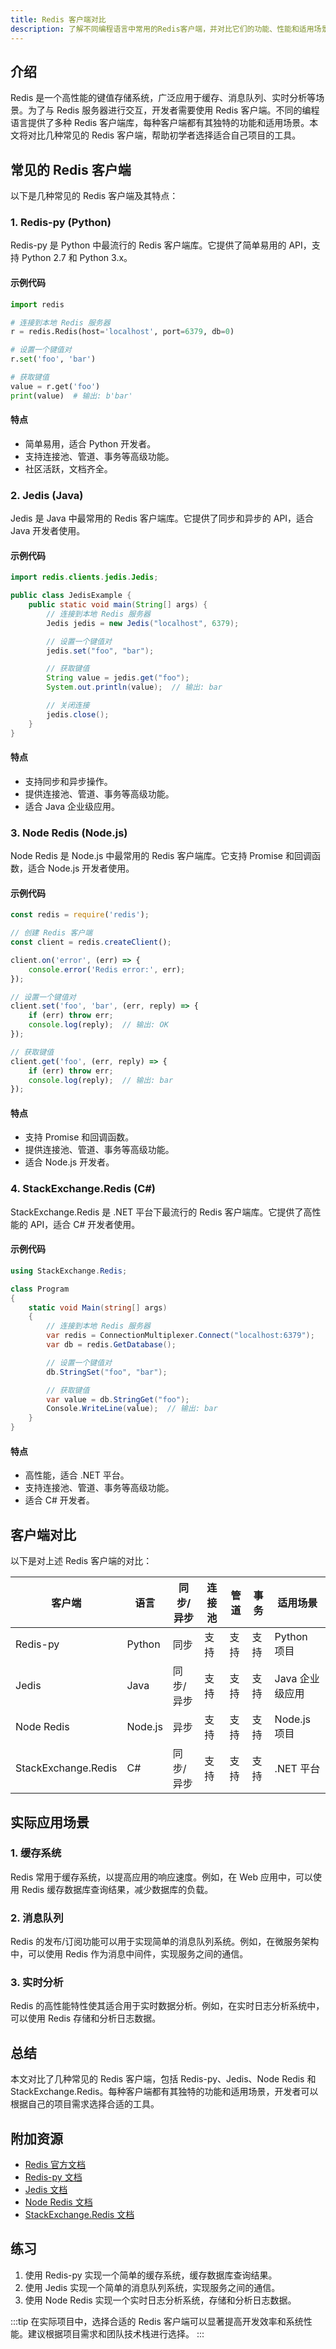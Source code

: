 ```yaml
---
title: Redis 客户端对比
description: 了解不同编程语言中常用的Redis客户端，并对比它们的功能、性能和适用场景。
---
```


## 介绍

Redis 是一个高性能的键值存储系统，广泛应用于缓存、消息队列、实时分析等场景。为了与 Redis 服务器进行交互，开发者需要使用 Redis 客户端。不同的编程语言提供了多种 Redis 客户端库，每种客户端都有其独特的功能和适用场景。本文将对比几种常见的 Redis 客户端，帮助初学者选择适合自己项目的工具。

## 常见的 Redis 客户端

以下是几种常见的 Redis 客户端及其特点：

### 1. **Redis-py (Python)**

Redis-py 是 Python 中最流行的 Redis 客户端库。它提供了简单易用的 API，支持 Python 2.7 和 Python 3.x。

#### 示例代码

```python
import redis

# 连接到本地 Redis 服务器
r = redis.Redis(host='localhost', port=6379, db=0)

# 设置一个键值对
r.set('foo', 'bar')

# 获取键值
value = r.get('foo')
print(value)  # 输出: b'bar'
```

#### 特点
- 简单易用，适合 Python 开发者。
- 支持连接池、管道、事务等高级功能。
- 社区活跃，文档齐全。

### 2. **Jedis (Java)**

Jedis 是 Java 中最常用的 Redis 客户端库。它提供了同步和异步的 API，适合 Java 开发者使用。

#### 示例代码

```java
import redis.clients.jedis.Jedis;

public class JedisExample {
    public static void main(String[] args) {
        // 连接到本地 Redis 服务器
        Jedis jedis = new Jedis("localhost", 6379);

        // 设置一个键值对
        jedis.set("foo", "bar");

        // 获取键值
        String value = jedis.get("foo");
        System.out.println(value);  // 输出: bar

        // 关闭连接
        jedis.close();
    }
}
```

#### 特点
- 支持同步和异步操作。
- 提供连接池、管道、事务等高级功能。
- 适合 Java 企业级应用。

### 3. **Node Redis (Node.js)**

Node Redis 是 Node.js 中最常用的 Redis 客户端库。它支持 Promise 和回调函数，适合 Node.js 开发者使用。

#### 示例代码

```javascript
const redis = require('redis');

// 创建 Redis 客户端
const client = redis.createClient();

client.on('error', (err) => {
    console.error('Redis error:', err);
});

// 设置一个键值对
client.set('foo', 'bar', (err, reply) => {
    if (err) throw err;
    console.log(reply);  // 输出: OK
});

// 获取键值
client.get('foo', (err, reply) => {
    if (err) throw err;
    console.log(reply);  // 输出: bar
});
```

#### 特点
- 支持 Promise 和回调函数。
- 提供连接池、管道、事务等高级功能。
- 适合 Node.js 开发者。

### 4. **StackExchange.Redis (C#)**

StackExchange.Redis 是 .NET 平台下最流行的 Redis 客户端库。它提供了高性能的 API，适合 C# 开发者使用。

#### 示例代码

```csharp
using StackExchange.Redis;

class Program
{
    static void Main(string[] args)
    {
        // 连接到本地 Redis 服务器
        var redis = ConnectionMultiplexer.Connect("localhost:6379");
        var db = redis.GetDatabase();

        // 设置一个键值对
        db.StringSet("foo", "bar");

        // 获取键值
        var value = db.StringGet("foo");
        Console.WriteLine(value);  // 输出: bar
    }
}
```

#### 特点
- 高性能，适合 .NET 平台。
- 支持连接池、管道、事务等高级功能。
- 适合 C# 开发者。

## 客户端对比

以下是对上述 Redis 客户端的对比：

| 客户端           | 语言   | 同步/异步 | 连接池 | 管道 | 事务 | 适用场景         |
|------------------|--------|-----------|--------|------|------|------------------|
| Redis-py         | Python | 同步      | 支持   | 支持 | 支持 | Python 项目      |
| Jedis            | Java   | 同步/异步 | 支持   | 支持 | 支持 | Java 企业级应用  |
| Node Redis       | Node.js| 异步      | 支持   | 支持 | 支持 | Node.js 项目     |
| StackExchange.Redis | C#   | 同步/异步 | 支持   | 支持 | 支持 | .NET 平台        |

## 实际应用场景

### 1. **缓存系统**

Redis 常用于缓存系统，以提高应用的响应速度。例如，在 Web 应用中，可以使用 Redis 缓存数据库查询结果，减少数据库的负载。

### 2. **消息队列**

Redis 的发布/订阅功能可以用于实现简单的消息队列系统。例如，在微服务架构中，可以使用 Redis 作为消息中间件，实现服务之间的通信。

### 3. **实时分析**

Redis 的高性能特性使其适合用于实时数据分析。例如，在实时日志分析系统中，可以使用 Redis 存储和分析日志数据。

## 总结

本文对比了几种常见的 Redis 客户端，包括 Redis-py、Jedis、Node Redis 和 StackExchange.Redis。每种客户端都有其独特的功能和适用场景，开发者可以根据自己的项目需求选择合适的工具。

## 附加资源

- [Redis 官方文档](https://redis.io/documentation)
- [Redis-py 文档](https://redis-py.readthedocs.io/en/stable/)
- [Jedis 文档](https://github.com/redis/jedis)
- [Node Redis 文档](https://github.com/redis/node-redis)
- [StackExchange.Redis 文档](https://stackexchange.github.io/StackExchange.Redis/)

## 练习

1. 使用 Redis-py 实现一个简单的缓存系统，缓存数据库查询结果。
2. 使用 Jedis 实现一个简单的消息队列系统，实现服务之间的通信。
3. 使用 Node Redis 实现一个实时日志分析系统，存储和分析日志数据。

:::tip
在实际项目中，选择合适的 Redis 客户端可以显著提高开发效率和系统性能。建议根据项目需求和团队技术栈进行选择。
:::